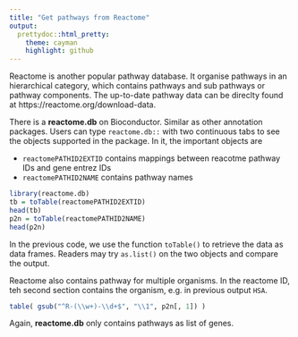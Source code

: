 ```yaml
---
title: "Get pathways from Reactome"
output:
  prettydoc::html_pretty:
    theme: cayman
    highlight: github
---
```



Reactome is another popular pathway database. It organise pathways in an hierarchical category, which contains pathways and sub pathways
or pathway components. The up-to-date pathway data can be direclty found at https://reactome.org/download-data.

There is a **reactome.db** on Bioconductor. Similar as other annotation packages. Users can type `reactome.db::` with two continuous tabs to see the objects
supported in the package. In it, the important objects are 

- `reactomePATHID2EXTID` contains mappings between reacotme pathway IDs and gene entrez IDs
- `reactomePATHID2NAME` contains pathway names

```r
library(reactome.db)
tb = toTable(reactomePATHID2EXTID)
head(tb)
p2n = toTable(reactomePATHID2NAME)
head(p2n)
```

In the previous code, we use the function `toTable()` to retrieve the data as data frames. Readers may try `as.list()` on the two objects and compare the output.

Reactome also contains pathway for multiple organisms. In the reactome ID, teh second section contains the organism, e.g. in previous output `HSA`. 

```r
table( gsub("^R-(\\w+)-\\d+$", "\\1", p2n[, 1]) )
```

Again, **reactome.db** only contains pathways as list of genes. 

